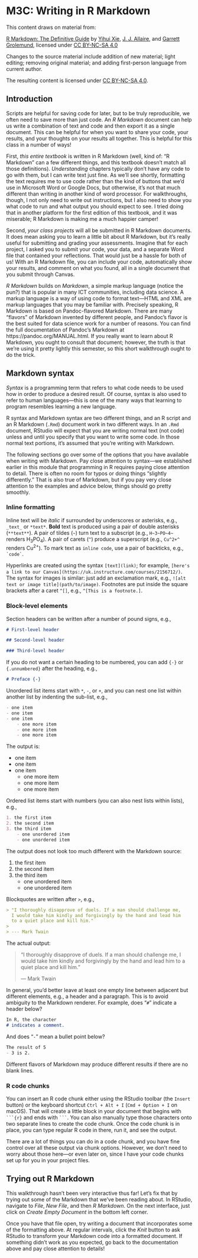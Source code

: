# M3C: Writing in R Markdown

This content draws on material from:

[R Markdown: The Definitive Guide](https://bookdown.org/yihui/rmarkdown/) by [Yihui Xie](https://yihui.org/), [J. J. Allaire](https://github.com/jjallaire), and [Garrett Grolemund](https://scholar.google.com/citations?user=wgdI_m4AAAAJ), licensed under [CC BY-NC-SA 4.0](http://creativecommons.org/licenses/by-nc-sa/4.0/)

Changes to the source material include addition of new material; light editing; removing original material; and adding first-person language from current author.

The resulting content is licensed under [CC BY-NC-SA 4.0](http://creativecommons.org/licenses/by-nc-sa/4.0/).

## Introduction

Scripts are helpful for saving code for later, but to be truly reproducible, we often need to save more than just code. An *R Markdown* document can help us write a combination of text and code and then export it as a single document. This can be helpful for when you want to share your code, your results, and your thoughts on your results all together. This is helpful for this class in a number of ways!

First, *this entire textbook* is written in R Markdown (well, kind of: "R Markdown" can a few different things, and this textbook doesn't match all those definitions). *Understanding* chapters typically don't have any code to go with them, but I can write text just fine. As we'll see shortly, formatting the text requires me to use code rather than the kind of buttons that we'd use in Microsoft Word or Google Docs, but otherwise, it's not that much different than writing in another kind of word processor. For walkthroughs, though, I not only need to write out instructions, but I also need to show you what code to run and what output you should expect to see. I tried doing that in another platform for the first edition of this textbook, and it was miserable; R Markdown is making me a much happier camper!

Second, *your class projects* will all be submitted in R Markdown documents. It does mean asking you to learn a little bit about R Markdown, but it's really useful for submitting and grading your assessments. Imagine that for each project, I asked you to submit your code, your data, and a separate Word file that contained your reflections. That would just be a hassle for both of us! With an R Markdown file, you can include your code, automatically show your results, and comment on what you found, all in a single document that you submit through Canvas. 

*R Markdown* builds on *Markdown*, a simple markup language (notice the pun?) that is popular in many ICT communities, including data science. A markup language is a way of using code to format text—HTML and XML are markup languages that you may be familiar with. Precisely speaking, R Markdown is based on Pandoc-flavored Markdown. There are many "flavors" of Markdown invented by different people, and Pandoc's flavor is the best suited for data science work for a number of reasons. You can find the full documentation of Pandoc's Markdown at https://pandoc.org/MANUAL.html. If you really want to learn about R Markdown, you ought to consult that document; however, the truth is that we're using it pretty lightly this semester, so this short walkthrough ought to do the trick.

## Markdown syntax

*Syntax* is a programming term that refers to what code needs to be used how in order to produce a desired result. Of course, syntax is also used to refer to human languages—this is one of the many ways that learning to program resembles learning a new language.

R syntax and Markdown syntax are two different things, and an R script and an R Markdown (`.Rmd`) document work in two different ways. In an `.Rmd` document, RStudio will expect that you are writing normal text (not code) unless and until you specify that you want to write some code. In those normal text portions, it's assumed that you're writing with Markdown.

The following sections go over some of the options that you have available when writing with Markdown. Pay close attention to syntax—we established earlier in this module that programming in R requires paying close attention to detail. There is often no room for typos or doing things "slightly differently." That is also true of Markdown, but if you pay very close attention to the examples and advice below, things should go pretty smoothly.

### Inline formatting

Inline text will be _italic_ if surrounded by underscores or asterisks, e.g., `_text_` or `*text*`. **Bold** text is produced using a pair of double asterisks (`**text**`). A pair of tildes (`~`) turn text to a subscript (e.g., `H~3~PO~4~` renders H~3~PO~4~). A pair of carets (`^`) produce a superscript (e.g., `Cu^2+^` renders Cu^2+^). To mark text as `inline code`, use a pair of backticks, e.g., `` `code` ``.

Hyperlinks are created using the syntax `[text](link)`; for example, `[here's a link to our Canvas](https://uk.instructure.com/courses/2156712/)`. The syntax for images is similar: just add an exclamation mark, e.g., `![alt text or image title](path/to/image)`. Footnotes are put inside the square brackets after a caret `^[]`, e.g., `^[This is a footnote.]`.

### Block-level elements

Section headers can be written after a number of pound signs, e.g.,

```markdown
# First-level header

## Second-level header

### Third-level header
```

If you do not want a certain heading to be numbered, you can add `{-}` or `{.unnumbered}` after the heading, e.g.,

```markdown
# Preface {-}
```

Unordered list items start with `*`, `-`, or `+`, and you can nest one list within another list by indenting the sub-list, e.g.,

```markdown
- one item
- one item
- one item
    - one more item
    - one more item
    - one more item
```

The output is:

- one item
- one item
- one item
    - one more item
    - one more item
    - one more item

Ordered list items start with numbers (you can also nest lists within lists), e.g.,

```markdown
1. the first item
2. the second item
3. the third item
    - one unordered item
    - one unordered item
```

The output does not look too much different with the Markdown source:

1. the first item
2. the second item
3. the third item
    - one unordered item
    - one unordered item

Blockquotes are written after `>`, e.g.,

```markdown
> "I thoroughly disapprove of duels. If a man should challenge me,
  I would take him kindly and forgivingly by the hand and lead him
  to a quiet place and kill him."
>
> --- Mark Twain
```

The actual output:

> "I thoroughly disapprove of duels. If a man should challenge me,
  I would take him kindly and forgivingly by the hand and lead him
  to a quiet place and kill him."
>
> --- Mark Twain


In general, you'd better leave at least one empty line between adjacent but different elements, e.g., a header and a paragraph. This is to avoid ambiguity to the Markdown renderer. For example, does "`#`" indicate a header below?

```markdown
In R, the character
# indicates a comment.
```

And does "`-`" mean a bullet point below?

```markdown
The result of 5
- 3 is 2.
```

Different flavors of Markdown may produce different results if there are no blank lines. 

### R code chunks

You can insert an R code chunk\index{code chunk} either using the RStudio toolbar (the `Insert` button) or the keyboard shortcut `Ctrl + Alt + I` (`Cmd + Option + I` on macOS). That will create a little block in your document that begins with ```` ```{r}````  and ends with  ```` ``` ````. You can also manually type those characters onto two separate lines to create the code chunk. Once the code chunk is in place, you can type regular R code in there, run it, and see the output. 

There are a lot of things you can do in a code chunk, and you have fine control over all these output via chunk options. However, we don't need to worry about those here—or even later on, since I have your code chunks set up for you in your project files.

## Trying out R Markdown

This walkthrough hasn't been very interactive thus far! Let's fix that by trying out some of the Markdown that we've been reading about. In RStudio, navigate to *File*, *New File*, and then *R Markdown*. On the next interface, just click on *Create Empty Document* in the bottom left corner.

Once you have that file open, try writing a document that incorporates some of the formatting above. At regular intervals, click the *Knit* button to ask RStudio to transform your Markdown code into a formatted document. If something didn't work as you expected, go back to the documentation above and pay close attention to details!
